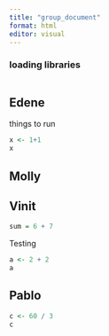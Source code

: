 ```yaml
---
title: "group_document"
format: html
editor: visual
---
```


### loading libraries

```r

```

## Edene

things to run

```r
x <- 1+1
x
```

## Molly

## Vinit

```r
sum = 6 + 7
```

Testing

```r
a <- 2 + 2
a
```

## Pablo

```r
c <- 60 / 3
c
```
